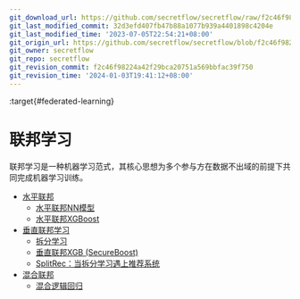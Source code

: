 ```yaml
---
git_download_url: https://github.com/secretflow/secretflow/raw/f2c46f98224a42f29bca20751a569bbfac39f750/docs/user_guide/federated_learning/index.rst
git_last_modified_commit: 32d3efd407fb47b88a1077b939a4401898c4204e
git_last_modified_time: '2023-07-05T22:54:21+08:00'
git_origin_url: https://github.com/secretflow/secretflow/blob/f2c46f98224a42f29bca20751a569bbfac39f750/docs/user_guide/federated_learning/index.rst
git_owner: secretflow
git_repo: secretflow
git_revision_commit: f2c46f98224a42f29bca20751a569bbfac39f750
git_revision_time: '2024-01-03T19:41:12+08:00'
---
```


:target{#federated-learning}

# 联邦学习

联邦学习是一种机器学习范式，其核心思想为多个参与方在数据不出域的前提下共同完成机器学习训练。

<TableOfContents>


  - [水平联邦](horizontal_federated_learning/index.mdx)
    - [水平联邦NN模型](horizontal_federated_learning/fl_model.mdx)
    - [水平联邦XGBoost](horizontal_federated_learning/tree.mdx)
  - [垂直联邦学习](vertical_federated_learning/index.mdx)
    - [拆分学习](vertical_federated_learning/split_learning.mdx)
    - [垂直联邦XGB (SecureBoost)](vertical_federated_learning/tree.mdx)
    - [SplitRec：当拆分学习遇上推荐系统](vertical_federated_learning/SplitRec/index.mdx)
  - [混合联邦](mix_federated_learning.mdx)
    - [混合逻辑回归](mix_federated_learning.mdx#mix-logistic-regression)
</TableOfContents>

